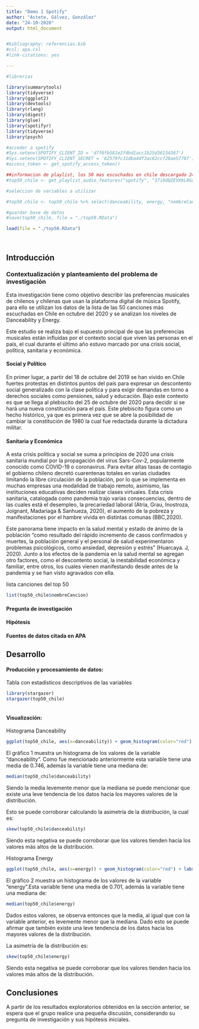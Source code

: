 ```yaml
---
title: "Demo 1 Spotify"
author: "Astete, Gálvez, González"
date: "24-10-2020"
output: html_document


#bibliography: referencias.bib
#csl: apa.csl
#link-citations: yes

---
```


```r

#librerias 

library(summarytools)
library(tidyverse)
library(ggplot2)
library(devtools)
library(rlang)
library(digest)
library(glue)
library(spotifyr)
library(tidyverse)
library(psych)

#acceder a spotify
#Sys.setenv(SPOTIFY_CLIENT_ID = 'd7f6fb581e2f4bd1acc1b25d36134367')
#Sys.setenv(SPOTIFY_CLIENT_SECRET = '62579fc31dba4df3ac62ccf28ae5776f')
#access_token <- get_spotify_access_token()

##informacion de playlist, los 50 mas escuchados en chile descargado 24-10-2020 a las 23:55(aprox)
#top50_chile <- get_playlist_audio_features("spotify", "37i9dQZEVXbL0GavIqMTeb")

#seleccion de variables a utilizar

#top50_chile <- top50_chile %>% select(danceability, energy, "nombreCancion" = track.album.name)

#guardar base de datos
#save(top50_chile, file = "./top50.RData")

load(file = "./top50.RData")




```


## Introducción

### Contextualización y planteamiento del problema de investigación 

Esta investigación tiene como objetivo describir las preferencias musicales de chilenos y chilenas que usan la plataforma digital de música Spotify, para ello se utilizan los datos de la lista de las 50 canciones más escuchadas en Chile en octubre del 2020 y se analizan los niveles de Danceability y Energy. 

Este estudio se realiza bajo el supuesto principal de que las preferencias musicales están influidas por el contexto social que viven las personas en el país, el cual durante el último año estuvo marcado por una crisis social, política, sanitaria y económica.

#### Social y Político

En primer lugar, a partir del 18 de octubre del 2019 se han vivido en Chile fuertes protestas en distintos puntos del país para expresar un descontento social generalizado con la clase política y para exigir demandas en torno a derechos sociales como pensiones, salud y educación. Bajo este contexto es que se llega al plebiscito del 25 de octubre del 2020 para decidir si se hará una nueva constitución para el país. Este plebiscito figura como un hecho histórico, ya que es primera vez que se abre la posibilidad de cambiar la constitución de 1980 la cual fue redactada durante la dictadura militar.

#### Sanitaria y Económica

A esta crisis política y social se suma a principios de 2020 una crisis sanitaria mundial por la propagación del virus Sars-Cov-2, popularmente conocido como COVID-19 o coronavirus. Para evitar altas tasas de contagio el gobierno chileno decretó cuarentenas totales en varias ciudades limitando la libre circulación de la población, por lo que se implementa en muchas empresas una modalidad de trabajo remoto, asimismo, las instituciones educativas deciden realizar clases virtuales. Esta crisis sanitaria, catalogada como pandemia trajo varias consecuencias, dentro de las cuales está el desempleo, la precariedad laboral (Atria, Grau, Inostroza, Joignant, Madariaga & Sanhueza, 2020), el aumento de la pobreza y  manifestaciones por el hambre vivida en distintas comunas (BBC,2020). 

Este panorama tiene impacto en la salud mental y estado de ánimo de la población “como resultado del rápido incremento de casos confirmados y muertes, la población general y el personal de salud experimentaron problemas psicológicos, como ansiedad, depresión y estrés” (Huarcaya. J, 2020). Junto a los efectos de la pandemia en la salud mental se agregan otro factores, como el descontento social, la inestabilidad económica y familiar, entre otros, los cuales vienen manifestando desde antes de la pandemia y se han visto agravados con ella.




lista canciones del top 50


```r

list(top50_chile$nombreCancion)

```


#### Pregunta de investigación

#### Hipótesis

#### Fuentes de datos citada en APA



## Desarrollo





#### Producción y procesamiento de datos: 



Tabla con estadísticos descriptivos de las variables

```r

library(stargazer)
stargazer(top50_chile)



```





#### Visualización: 





Histograma Danceability

```r


ggplot(top50_chile, aes(x=danceability)) + geom_histogram(color="red") + labs(title = "Gráfico 1. Histograma de variable danceabilty", caption = "Fuente: Elaboración propia en base a datos de Spotify")


```

El gráfico 1 muestra un histograma de los valores de la variable "danceability". Como fue mencionado anteriormente esta variable tiene una media de 0.746, además la variable tiene una mediana de:


```r

median(top50_chile$danceability)
```


Siendo la media levemente menor que la mediana se puede mencionar que existe una leve tendencia de los datos hacia los mayores valores de la distribución. 

Esto se puede corroborar calculando la asimetría de la distribución, la cual es:


```r

skew(top50_chile$danceability)
```

Siendo esta negativa se puede corroborar que los valores tienden hacia los valores más altos de la distribución. 





Histograma Energy

```r

ggplot(top50_chile, aes(x=energy)) + geom_histogram(color="red") + labs(title = "Gráfico 2. Histograma de variable energy", caption = "Fuente: Elaboración propia en base a datos de Spotify")
```






El gráfico 2 muestra un histograma de los valores de la variable "energy".Esta variable tiene una media de 0.701, además la variable tiene una mediana de:


```r

median(top50_chile$energy)
```


Dados estos valores, se observa entonces que la media, al igual que con la variable anterior, es levemente menor que la mediana. Dado esto se puede afirmar que también existe una leve tendencia de los datos hacia los mayores valores de la distribución. 

La asimetría de la distribución es:


```r

skew(top50_chile$energy)
```

Siendo esta negativa se puede corroborar que los valores tienden hacia los valores más altos de la distribución. 








## Conclusiones

A partir de los resultados exploratorios obtenidos en la sección anterior, se espera que el grupo realice una pequeña discusión, considerando su pregunta de investigación y sus hipótesis iniciales.
